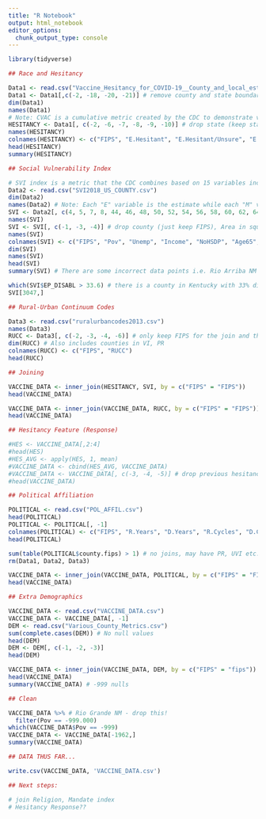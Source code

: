 ```yaml
---
title: "R Notebook"
output: html_notebook
editor_options: 
  chunk_output_type: console
---
```



```r
library(tidyverse)

## Race and Hesitancy 

Data1 <- read.csv("Vaccine_Hesitancy_for_COVID-19__County_and_local_estimates.csv")
Data1 <- Data1[,c(-2, -18, -20, -21)] # remove county and state boundary. 
dim(Data1)
names(Data1)
# Note: CVAC is a cumulative metric created by the CDC to demonstrate vaccine hesitancy. In short, it is the combination of the 3 variables describing vaccine hesitancy and a likely good candidate for our response. 
HESITANCY <- Data1[, c(-2, -6, -7, -8, -9, -10)] # drop state (keep state code), SVI (to be discretized), CVAC (we will use mean hesitancy), fully vaxxed 6/10. 
names(HESITANCY)
colnames(HESITANCY) <- c("FIPS", "E.Hesitant", "E.Hesitant/Unsure", "E.V.Hesitant", "Hispanic", "Native", "Asian", "Black", "Hawaiian.Pacific", "White", "State")
head(HESITANCY)
summary(HESITANCY)

## Social Vulnerability Index 

# SVI index is a metric that the CDC combines based on 15 variables included in the "SVI" dataframe. 
Data2 <- read.csv("SVI2018_US_COUNTY.csv")
dim(Data2)
names(Data2) # Note: Each "E" variable is the estimate while each "M" variable is the margin of error. 
SVI <- Data2[, c(4, 5, 7, 8, 44, 46, 48, 50, 52, 54, 56, 58, 60, 62, 64, 66, 68, 70, 72)] # these describe the 15 variables as percentages. 
names(SVI)
SVI <- SVI[, c(-1, -3, -4)] # drop county (just keep FIPS), Area in square miles (use RUCC), population. 
names(SVI)
colnames(SVI) <- c("FIPS", "Pov", "Unemp", "Income", "NoHSDP", "Age65", "Age17", "Disab", "SNGPNT", "MINRTY", "LIMENG", "MUnit", "Mobile", "Crowd", "NoVeh", "GroupQ")
dim(SVI)
names(SVI)
head(SVI)
summary(SVI) # There are some incorrect data points i.e. Rio Arriba NM

which(SVI$EP_DISABL > 33.6) # there is a county in Kentucky with 33% disability. Further research showed it was one of the most unhealthy counties in the US. 
SVI[3047,]

## Rural-Urban Continuum Codes 

Data3 <- read.csv("ruralurbancodes2013.csv")
names(Data3)
RUCC <- Data3[, c(-2, -3, -4, -6)] # only keep FIPS for the join and the RUCC code. 
dim(RUCC) # Also includes counties in VI, PR 
colnames(RUCC) <- c("FIPS", "RUCC")
head(RUCC)

## Joining 

VACCINE_DATA <- inner_join(HESITANCY, SVI, by = c("FIPS" = "FIPS"))
head(VACCINE_DATA)

VACCINE_DATA <- inner_join(VACCINE_DATA, RUCC, by = c("FIPS" = "FIPS"))
head(VACCINE_DATA)

## Hesitancy Feature (Response)

#HES <- VACCINE_DATA[,2:4]
#head(HES)
#HES_AVG <- apply(HES, 1, mean)
#VACCINE_DATA <- cbind(HES_AVG, VACCINE_DATA)
#VACCINE_DATA <- VACCINE_DATA[, c(-3, -4, -5)] # drop previous hesitancy categories 
#head(VACCINE_DATA)

## Political Affiliation 

POLITICAL <- read.csv("POL_AFFIL.csv")
head(POLITICAL)
POLITICAL <- POLITICAL[, -1]
colnames(POLITICAL) <- c("FIPS", "R.Years", "D.Years", "R.Cycles", "D.Cycles", "2020")
head(POLITICAL)

sum(table(POLITICAL$county.fips) > 1) # no joins, may have PR, UVI etc. Inner join should scrap. 
rm(Data1, Data2, Data3)

VACCINE_DATA <- inner_join(VACCINE_DATA, POLITICAL, by = c("FIPS" = "FIPS"))
head(VACCINE_DATA)

## Extra Demographics 

VACCINE_DATA <- read.csv("VACCINE_DATA.csv")
VACCINE_DATA <- VACCINE_DATA[, -1]
DEM <- read.csv("Various_County_Metrics.csv")
sum(complete.cases(DEM)) # No null values 
head(DEM)
DEM <- DEM[, c(-1, -2, -3)]
head(DEM)

VACCINE_DATA <- inner_join(VACCINE_DATA, DEM, by = c("FIPS" = "fips"))
head(VACCINE_DATA)
summary(VACCINE_DATA) # -999 nulls 

## Clean 

VACCINE_DATA %>% # Rio Grande NM - drop this! 
  filter(Pov == -999.000)
which(VACCINE_DATA$Pov == -999)
VACCINE_DATA <- VACCINE_DATA[-1962,]
summary(VACCINE_DATA)

## DATA THUS FAR... 

write.csv(VACCINE_DATA, 'VACCINE_DATA.csv')

## Next steps: 

# join Religion, Mandate index 
# Hesitancy Response?? 

```


